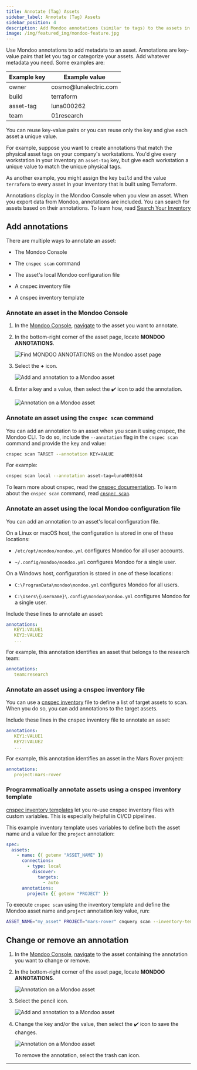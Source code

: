 ```yaml
---
title: Annotate (Tag) Assets
sidebar_label: Annotate (Tag) Assets
sidebar_position: 4
description: Add Mondoo annotations (similar to tags) to the assets in your infrastructure
image: /img/featured_img/mondoo-feature.jpg
---
```


Use Mondoo annotations to add metadata to an asset. Annotations are key-value pairs that let you tag or categorize your assets. Add whatever metadata you need. Some examples are:

| Example key | Example value             |
| ----------- | ------------------------- |
| owner       | cosmo&#64;lunalectric.com |
| build       | terraform                 |
| asset-tag   | luna000262                |
| team        | 01research                |

You can reuse key-value pairs or you can reuse only the key and give each asset a unique value.

For example, suppose you want to create annotations that match the physical asset tags on your company's workstations. You'd give every workstation in your inventory an `asset-tag` key, but give each workstation a unique value to match the unique physical tags.

As another example, you might assign the key `build` and the value `terraform` to every asset in your inventory that is built using Terraform.

Annotations display in the Mondoo Console when you view an asset. When you export data from Mondoo, annotations are included. You can search for assets based on their annotations. To learn how, read [Search Your Inventory](/platform/intel/search/)

## Add annotations

There are multiple ways to annotate an asset:

- The Mondoo Console

- The `cnspec scan` command

- The asset's local Mondoo configuration file

- A cnspec inventory file

- A cnspec inventory template

### Annotate an asset in the Mondoo Console


1. In the [Mondoo Console](https://console.mondoo.com), [navigate](/platform/start/navigate/) to the asset you want to annotate.

2. In the bottom-right corner of the asset page, locate **MONDOO ANNOTATIONS**.

   ![Find MONDOO ANNOTATIONS on the Mondoo asset page](/img/platform/intel/asset-no-annotations.png)

3. Select the **+** icon.

   ![Add and annotation to a Mondoo asset](/img/platform/intel/add-annotation.png)

4. Enter a key and a value, then select the :heavy_check_mark: icon to add the annotation.

   ![Annotation on a Mondoo asset](/img/platform/intel/existing-annotation.png)

### Annotate an asset using the `cnspec scan` command

You can add an annotation to an asset when you scan it using cnspec, the Mondoo CLI. To do so, include the `--annotation` flag in the `cnspec scan` command and provide the key and value:

```bash
cnspec scan TARGET --annotation KEY=VALUE
```

For example:

```bash
cnspec scan local --annotation asset-tag=luna0003644
```

To learn more about cnspec, read the [cnspec documentation](/cnspec/home/). To learn about the `cnspec scan` command, read [`cnspec scan`](/cnspec/cli/cnspec_scan/).

### Annotate an asset using the local Mondoo configuration file

You can add an annotation to an asset's local configuration file.

On a Linux or macOS host, the configuration is stored in one of these locations:

- `/etc/opt/mondoo/mondoo.yml` configures Mondoo for all user accounts.

- `~/.config/mondoo/mondoo.yml` configures Mondoo for a single user.

On a Windows host, configuration is stored in one of these locations:

- `C:\ProgramData\mondoo\mondoo.yml` configures Mondoo for all users.

- `C:\Users\{username}\.config\mondoo\mondoo.yml` configures Mondoo for a single user.

Include these lines to annotate an asset:

```yaml
annotations:
   KEY1:VALUE1
   KEY2:VALUE2
   ...
```

For example, this annotation identifies an asset that belongs to the research team:

```yaml
annotations:
   team:research
```

### Annotate an asset using a cnspec inventory file

You can use a [cnspec inventory](/cnspec/cnspec-adv-install/service/#cnspec-inventory) file to define a list of target assets to scan. When you do so, you can add annotations to the target assets.

Include these lines in the cnspec inventory file to annotate an asset:

```yaml
annotations:
   KEY1:VALUE1
   KEY2:VALUE2
   ...
```

For example, this annotation identifies an asset in the Mars Rover project:

```yaml
annotations:
   project:mars-rover
```

### Programmatically annotate assets using a cnspec inventory template

[cnspec inventory templates](/cnspec/cnspec-adv-install/service/#cnspec-inventory-template) let you re-use cnspec inventory files with custom variables. This is especially helpful in CI/CD pipelines.

This example inventory template uses variables to define both the asset name and a value for the `project` annotation:

```yaml
spec:
  assets:
    - name: {{ getenv "ASSET_NAME" }}
      connections:
        - type: local
          discover:
            targets:
              - auto
      annotations:
        project: {{ getenv "PROJECT" }}
```

To execute `cnspec scan` using the inventory template and define the Mondoo asset name and `project` annotation key value, run:

```bash
ASSET_NAME="my_asset" PROJECT="mars-rover" cnquery scan --inventory-template template.yaml
```

## Change or remove an annotation

1. In the [Mondoo Console](https://console.mondoo.com), [navigate](/platform/start/navigate/) to the asset containing the annotation you want to change or remove.

2. In the bottom-right corner of the asset page, locate **MONDOO ANNOTATIONS**.

   ![Annotation on a Mondoo asset](/img/platform/intel/existing-annotation.png)

3. Select the pencil icon.

   ![Add and annotation to a Mondoo asset](/img/platform/intel/add-annotation.png)

4. Change the key and/or the value, then select the :heavy_check_mark: icon to save the changes.

   ![Annotation on a Mondoo asset](/img/platform/intel/existing-annotation.png)

   To remove the annotation, select the trash can icon.

---
